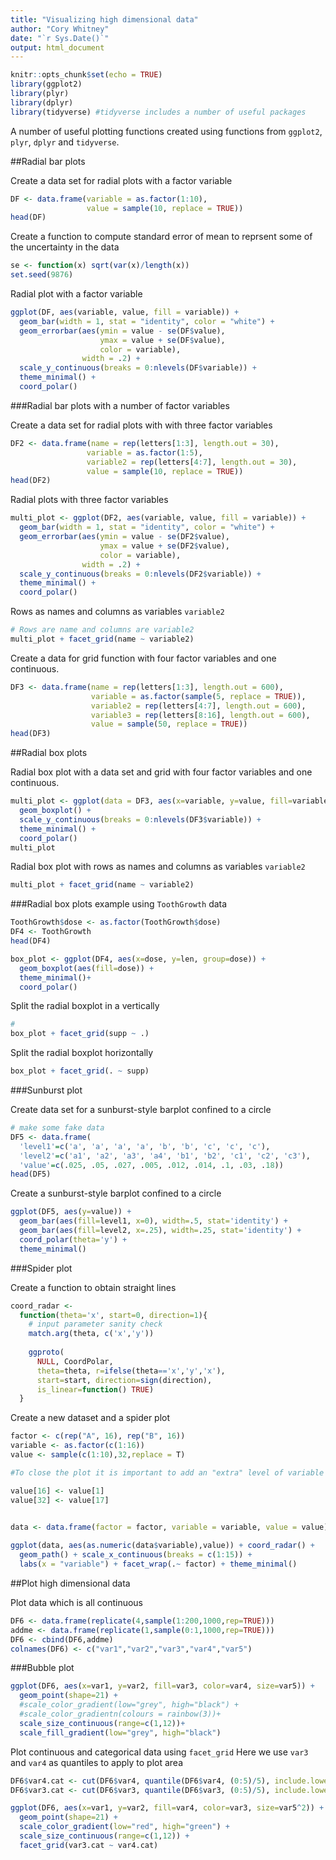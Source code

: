 ```yaml
---
title: "Visualizing high dimensional data"
author: "Cory Whitney"
date: "`r Sys.Date()`"
output: html_document
---
```


```r
knitr::opts_chunk$set(echo = TRUE)
library(ggplot2)
library(plyr)
library(dplyr)
library(tidyverse) #tidyverse includes a number of useful packages
```

A number of useful plotting functions created using functions from `ggplot2`, `plyr`, `dplyr` and `tidyverse`.

##Radial bar plots

Create a data set for radial plots with a factor variable
```r
DF <- data.frame(variable = as.factor(1:10),
                 value = sample(10, replace = TRUE))
head(DF)
```

Create a function to compute standard error of mean to reprsent some of the uncertainty in the data
```r
se <- function(x) sqrt(var(x)/length(x)) 
set.seed(9876) 
```

Radial plot with a factor variable
```r
ggplot(DF, aes(variable, value, fill = variable)) +
  geom_bar(width = 1, stat = "identity", color = "white") +
  geom_errorbar(aes(ymin = value - se(DF$value), 
                    ymax = value + se(DF$value), 
                    color = variable), 
                width = .2) + 
  scale_y_continuous(breaks = 0:nlevels(DF$variable)) +
  theme_minimal() +
  coord_polar()
```

###Radial bar plots with a number of factor variables

Create a data set for radial plots with with three factor variables
```r
DF2 <- data.frame(name = rep(letters[1:3], length.out = 30),
                 variable = as.factor(1:5),
                 variable2 = rep(letters[4:7], length.out = 30),
                 value = sample(10, replace = TRUE))
head(DF2)
```

Radial plots with three factor variables
```r
multi_plot <- ggplot(DF2, aes(variable, value, fill = variable)) +
  geom_bar(width = 1, stat = "identity", color = "white") +
  geom_errorbar(aes(ymin = value - se(DF2$value), 
                    ymax = value + se(DF2$value), 
                    color = variable), 
                width = .2) + 
  scale_y_continuous(breaks = 0:nlevels(DF2$variable)) +
  theme_minimal() +
  coord_polar()
```

Rows as names and columns as variables `variable2`
```r
# Rows are name and columns are variable2
multi_plot + facet_grid(name ~ variable2)
```

Create a data for grid function with four factor variables and one continuous.
```r
DF3 <- data.frame(name = rep(letters[1:3], length.out = 600),
                  variable = as.factor(sample(5, replace = TRUE)),
                  variable2 = rep(letters[4:7], length.out = 600),
                  variable3 = rep(letters[8:16], length.out = 600),
                  value = sample(50, replace = TRUE))
head(DF3)
```

##Radial box plots

Radial box plot with a data set and grid with four factor variables and one continuous.
```r
multi_plot <- ggplot(data = DF3, aes(x=variable, y=value, fill=variable)) +
  geom_boxplot() +
  scale_y_continuous(breaks = 0:nlevels(DF3$variable)) +
  theme_minimal() +
  coord_polar()
multi_plot
```

Radial box plot with rows as names and columns as variables `variable2`
```r
multi_plot + facet_grid(name ~ variable2)
```

###Radial box plots example using `ToothGrowth` data 

```r
ToothGrowth$dose <- as.factor(ToothGrowth$dose)
DF4 <- ToothGrowth
head(DF4)
```

```r
box_plot <- ggplot(DF4, aes(x=dose, y=len, group=dose)) + 
  geom_boxplot(aes(fill=dose)) +
  theme_minimal()+
  coord_polar()
```

Split the radial boxplot in a vertically

```r
# 
box_plot + facet_grid(supp ~ .)
```

Split the radial boxplot horizontally 
```r
box_plot + facet_grid(. ~ supp)
```

###Sunburst plot

Create data set for a sunburst-style barplot confined to a circle
```r
# make some fake data
DF5 <- data.frame(
  'level1'=c('a', 'a', 'a', 'a', 'b', 'b', 'c', 'c', 'c'), 
  'level2'=c('a1', 'a2', 'a3', 'a4', 'b1', 'b2', 'c1', 'c2', 'c3'), 
  'value'=c(.025, .05, .027, .005, .012, .014, .1, .03, .18))
head(DF5)
```

Create a sunburst-style barplot confined to a circle

```r
ggplot(DF5, aes(y=value)) +
  geom_bar(aes(fill=level1, x=0), width=.5, stat='identity') + 
  geom_bar(aes(fill=level2, x=.25), width=.25, stat='identity') + 
  coord_polar(theta='y') + 
  theme_minimal()
```

###Spider plot

Create a function to obtain straight lines

```r
coord_radar <- 
  function(theta='x', start=0, direction=1){
    # input parameter sanity check
    match.arg(theta, c('x','y'))
    
    ggproto(
      NULL, CoordPolar, 
      theta=theta, r=ifelse(theta=='x','y','x'),
      start=start, direction=sign(direction),
      is_linear=function() TRUE)
  }
```

Create a new dataset and a spider plot

```r
factor <- c(rep("A", 16), rep("B", 16))
variable <- as.factor(c(1:16))
value <- sample(c(1:10),32,replace = T)

#To close the plot it is important to add an "extra" level of variable which needs the same value as the level 1. Both factors ("A" and "B") need this correction.

value[16] <- value[1]
value[32] <- value[17]  
 

data <- data.frame(factor = factor, variable = variable, value = value)

ggplot(data, aes(as.numeric(data$variable),value)) + coord_radar() +
  geom_path() + scale_x_continuous(breaks = c(1:15)) +
  labs(x = "variable") + facet_wrap(.~ factor) + theme_minimal()
```

##Plot high dimensional data

Plot data which is all continuous

```r
DF6 <- data.frame(replicate(4,sample(1:200,1000,rep=TRUE)))
addme <- data.frame(replicate(1,sample(0:1,1000,rep=TRUE)))
DF6 <- cbind(DF6,addme)
colnames(DF6) <- c("var1","var2","var3","var4","var5")
```

###Bubble plot
```r
ggplot(DF6, aes(x=var1, y=var2, fill=var3, color=var4, size=var5)) +
  geom_point(shape=21) +
  #scale_color_gradient(low="grey", high="black") +
  #scale_color_gradientn(colours = rainbow(3))+
  scale_size_continuous(range=c(1,12))+ 
  scale_fill_gradient(low="grey", high="black")
```

Plot continuous and categorical data using `facet_grid`
Here we use `var3` and `var4` as quantiles to apply to plot area  

```r

DF6$var4.cat <- cut(DF6$var4, quantile(DF6$var4, (0:5)/5), include.lowest=T)
DF6$var3.cat <- cut(DF6$var3, quantile(DF6$var3, (0:5)/5), include.lowest=T)
```

```r
ggplot(DF6, aes(x=var1, y=var2, fill=var4, color=var3, size=var5^2)) +
  geom_point(shape=21) +
  scale_color_gradient(low="red", high="green") +
  scale_size_continuous(range=c(1,12)) +
  facet_grid(var3.cat ~ var4.cat)
```
